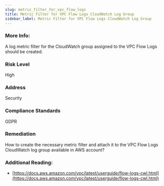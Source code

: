 ```yaml
---
slug: metric_filter_for_vpc_flow_logs
title: Metric Filter for VPC Flow Logs CloudWatch Log Group
sidebar_label: Metric Filter for VPC Flow Logs CloudWatch Log Group
---
```


### More Info:

A log metric filter for the CloudWatch group assigned to the VPC Flow Logs should be created.

### Risk Level

High

### Address

Security

### Compliance Standards

GDPR

### Remediation

How to create the necessary metric filter and attach it to the VPC Flow Logs CloudWatch log group available in AWS account?

### Additional Reading:

- [https://docs.aws.amazon.com/vpc/latest/userguide/flow-logs-cwl.html](https://docs.aws.amazon.com/vpc/latest/userguide/flow-logs-cwl.html) 

